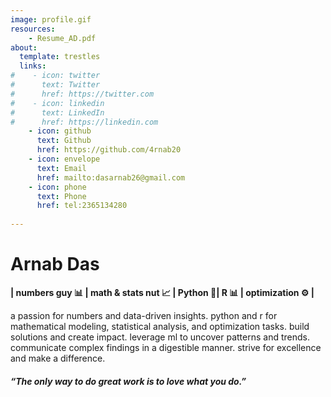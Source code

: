 ```yaml
---
image: profile.gif
resources:
    - Resume_AD.pdf
about:
  template: trestles
  links:
#    - icon: twitter
#      text: Twitter
#      href: https://twitter.com
#    - icon: linkedin
#      text: LinkedIn
#      href: https://linkedin.com
    - icon: github
      text: Github
      href: https://github.com/4rnab20
    - icon: envelope
      text: Email
      href: mailto:dasarnab26@gmail.com
    - icon: phone
      text: Phone
      href: tel:2365134280
    
---
```

# Arnab Das
<div style="text-align: justified"> 
**| numbers guy 📊 \| math & stats nut 📈 \| Python 🐍\| R 📊 \| optimization ⚙️ |**

a passion for numbers and data-driven insights. python and r for mathematical modeling, statistical analysis, and optimization tasks. build solutions and create impact. leverage ml to uncover patterns and trends. communicate complex findings in a digestible manner. strive for excellence and make a difference.


#### *"The only way to do great work is to love what you do."*
</div>


